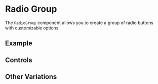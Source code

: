 
# Radio Group

<Meta of={RadioGroupStories} />

The `RadioGroup` component allows you to create a group of radio buttons with customizable options.

## Example

<Story name="Default" of={RadioGroupStories.Default} />

## Controls

<Controls />

## Other Variations

<Stories />
